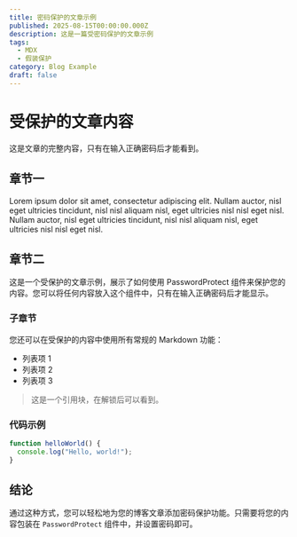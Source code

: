 ```yaml
---
title: 密码保护的文章示例
published: 2025-08-15T00:00:00.000Z
description: 这是一篇受密码保护的文章示例
tags:
  - MDX
  - 假装保护
category: Blog Example
draft: false
---
```



<PasswordProtect password="我不会转载图片" hint="提示：请输入相应文字" title="图片属于公司内部" excerpt="请输入“我不会转载图片”">

# 受保护的文章内容

这是文章的完整内容，只有在输入正确密码后才能看到。

## 章节一

Lorem ipsum dolor sit amet, consectetur adipiscing elit. Nullam auctor, nisl eget ultricies tincidunt, nisl nisl aliquam nisl, eget ultricies nisl nisl eget nisl. Nullam auctor, nisl eget ultricies tincidunt, nisl nisl aliquam nisl, eget ultricies nisl nisl eget nisl.

## 章节二

这是一个受保护的文章示例，展示了如何使用 PasswordProtect 组件来保护您的内容。您可以将任何内容放入这个组件中，只有在输入正确密码后才能显示。

### 子章节

您还可以在受保护的内容中使用所有常规的 Markdown 功能：

- 列表项 1
- 列表项 2
- 列表项 3

> 这是一个引用块，在解锁后可以看到。

### 代码示例

```javascript
function helloWorld() {
  console.log("Hello, world!");
}
```

## 结论

通过这种方式，您可以轻松地为您的博客文章添加密码保护功能。只需要将您的内容包装在 `PasswordProtect` 组件中，并设置密码即可。
</PasswordProtect>
